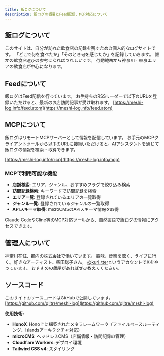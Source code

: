 ```yaml
---
title: 飯ログについて
description: 飯ログの概要とFeed配信、MCP対応について
---
```


## 飯ログについて
このサイトは、自分が訪れた飲食店の記録を残すための個人的なログサイトです。
「どこで何を食べたか」「そのとき何を感じたか」を記録していきます。
誰かの飲食店選びの参考になればうれしいです。
行動範囲から神奈川・東京エリアの飲食店が中心になります。

## Feedについて
飯ログはFeed配信を行っています。
お手持ちのRSSリーダーで以下のURLを登録いただけると、最新のお店訪問記事が受け取れます。
[https://meshi-log.info/feed.atom](https://meshi-log.info/feed.atom)

## MCPについて
飯ログはリモートMCPサーバーとして情報を配信しています。
お手元のMCPクライアントツールから以下のURLに接続いただけると、AIアシスタントを通じて飯ログの情報を検索・取得できます。

[https://meshi-log.info/mcp](https://meshi-log.info/mcp)

### MCPで利用可能な機能
- **店舗検索**: エリア、ジャンル、おすすめフラグで絞り込み検索
- **訪問記録検索**: キーワードで訪問記録を検索
- **エリア一覧**: 登録されているエリアの一覧取得
- **ジャンル一覧**: 登録されているジャンルの一覧取得
- **APIスキーマ取得**: microCMSのAPIスキーマ情報を取得

Claude CodeやCline等のMCP対応ツールから、自然言語で飯ログの情報にアクセスできます。

## 管理人について
神奈川在住、都内の株式会社で働いています。
趣味、音楽を聴く、ライブに行く。好きなアーティスト、柴田聡子さん。
[@kuri_tter](https://x.com/kuri_tter)というアカウントでXをやっています。
おすすめの飯屋があればぜひ教えてください。

## ソースコード
このサイトのソースコードはGitHubで公開しています。
[https://github.com/qlitre/meshi-log](https://github.com/qlitre/meshi-log)

**使用技術:**
- **HonoX**: Hono上に構築されたメタフレームワーク（ファイルベースルーティング、Islandsアーキテクチャ対応）
- **microCMS**: ヘッドレスCMS（店舗情報・訪問記録の管理）
- **Cloudflare Workers**: デプロイ環境
- **Tailwind CSS v4**: スタイリング